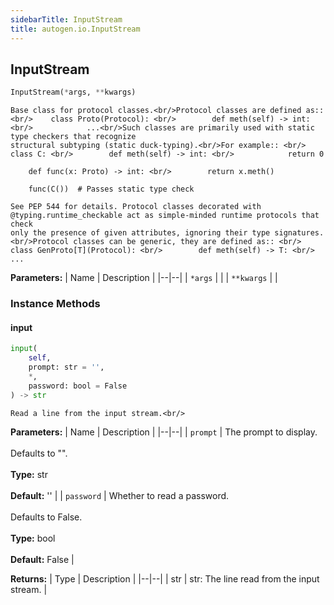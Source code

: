 ```yaml
---
sidebarTitle: InputStream
title: autogen.io.InputStream
---
```

<h2 id="autogen.io.InputStream" class="doc doc-heading">
    <code class="doc-symbol doc-symbol-heading doc-symbol-class"></code>
    <span class="doc doc-object-name doc-class-name">InputStream</span>
</h2>

```python
InputStream(*args, **kwargs)
```

    Base class for protocol classes.<br/>Protocol classes are defined as:: <br/>    class Proto(Protocol): <br/>        def meth(self) -> int: <br/>            ...<br/>Such classes are primarily used with static type checkers that recognize
    structural subtyping (static duck-typing).<br/>For example:: <br/>    class C: <br/>        def meth(self) -> int: <br/>            return 0
    
        def func(x: Proto) -> int: <br/>        return x.meth()
    
        func(C())  # Passes static type check
    
    See PEP 544 for details. Protocol classes decorated with
    @typing.runtime_checkable act as simple-minded runtime protocols that check
    only the presence of given attributes, ignoring their type signatures.<br/>Protocol classes can be generic, they are defined as:: <br/>    class GenProto[T](Protocol): <br/>        def meth(self) -> T: <br/>            ...

<b>Parameters:</b>
| Name | Description |
|--|--|
| `*args` |  |
| `**kwargs` |  |

### Instance Methods

<code class="doc-symbol doc-symbol-heading doc-symbol-method"></code>
#### input

```python
input(
    self,
    prompt: str = '',
    *,
    password: bool = False
) -> str
```

    Read a line from the input stream.<br/>

<b>Parameters:</b>
| Name | Description |
|--|--|
| `prompt` | The prompt to display.<br/><br/>Defaults to "".<br/><br/>**Type:** str<br/><br/>**Default:** '' |
| `password` | Whether to read a password.<br/><br/>Defaults to False.<br/><br/>**Type:** bool<br/><br/>**Default:** False |

<b>Returns:</b>
| Type | Description |
|--|--|
| str | str: The line read from the input stream. |

<br />